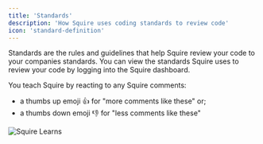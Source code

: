 ```yaml
---
title: 'Standards'
description: 'How Squire uses coding standards to review code'
icon: 'standard-definition'
---
```


Standards are the rules and guidelines that help Squire review your code to your companies standards. You can view the standards Squire uses to review your code by logging into the Squire dashboard.

You teach Squire by reacting to any Squire comments:
- a thumbs up emoji 👍 for "more comments like these" or;
- a thumbs down emoji 👎 for "less comments like these"

![Squire Learns](/images/squire-learns-meme.gif)